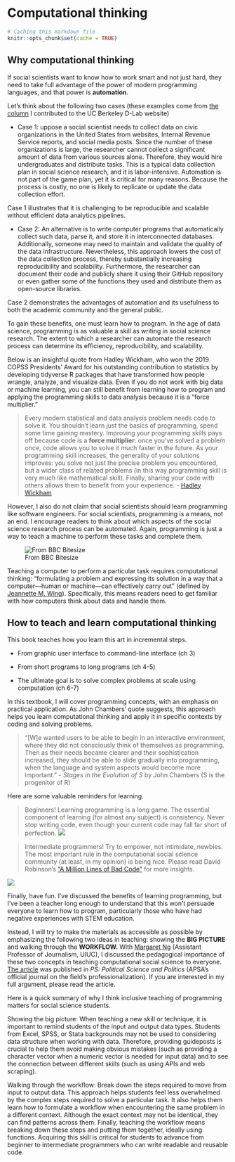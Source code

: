 # Computational thinking {#motivation}

```r
# Caching this markdown file 
knitr::opts_chunk$set(cache = TRUE)
```

## Why computational thinking

If social scientists want to know how to work smart and not just hard, they need to take full advantage of the power of modern programming languages, and that power is **automation**.

Let's think about the following two cases (these examples come from [the column](https://dlab.berkeley.edu/news/why-teaching-social-scientists-how-code-professional-important) I contributed to the UC Berkeley D-Lab website)

* Case 1: uppose a social scientist needs to collect data on civic organizations in the United States from websites, Internal Revenue Service reports, and social media posts. Since the number of these organizations is large, the researcher cannot collect a significant amount of data from various sources alone. Therefore, they would hire undergraduates and distribute tasks. This is a typical data collection plan in social science research, and it is labor-intensive. Automation is not part of the game plan, yet it is critical for many reasons. Because the process is costly, no one is likely to replicate or update the data collection effort.

Case 1 illustrates that it is challenging to be reproducible and scalable without efficient data analytics pipelines.

* Case 2: An alternative is to write computer programs that automatically collect such data, parse it, and store it in interconnected databases. Additionally, someone may need to maintain and validate the quality of the data infrastructure. Nevertheless, this approach lowers the cost of the data collection process, thereby substantially increasing reproducibility and scalability. Furthermore, the researcher can document their code and publicly share it using their GitHub repository or even gather some of the functions they used and distribute them as open-source libraries.

Case 2 demonstrates the advantages of automation and its usefulness to both the academic community and the general public.

To gain these benefits, one must learn how to program. In the age of data science, programming is as valuable a skill as writing in social science research. The extent to which a researcher can automate the research process can determine its efficiency, reproducibility, and scalability.

Below is an insightful quote from Hadley Wickham, who won the 2019 COPSS Presidents' Award for his outstanding contribution to statistics by developing tidyverse R packages that have transformed how people wrangle, analyze, and visualize data. Even if you do not work with big data or machine learning, you can still benefit from learning how to program and applying the programming skills to data analysis because it is a "force multiplier.”

> Every modern statistical and data analysis problem needs code to solve it. You shouldn't learn just the basics of programming, spend some time gaining mastery. Improving your programming skills pays off because code is a **force multiplier**: once you've solved a problem once, code allows you to solve it much faster in the future. As your programming skill increases, the generality of your solutions improves: you solve not just the precise problem you encountered, but a wider class of related problems (in this way programming skill is very much like mathematical skill). Finally, sharing your code with others allows them to benefit from your experience. - [Hadley Wickham](https://imstat.org/2014/12/16/hadley-wickham-impact-the-world-by-being-useful/)

However, I also do not claim that social scientists should learn programming like software engineers. For social scientists, programming is a means, not an end. I encourage readers to think about which aspects of the social science research process can be automated. Again, programming is just a way to teach a machine to perform these tasks and complete them.

![From BBC Bitesize](https://bam.files.bbci.co.uk/bam/live/content/znmb87h/large)

Teaching a computer to perform a particular task requires computational thinking: "formulating a problem and expressing its solution in a way that a computer—human or machine—can effectively carry out" (defined by [Jeannette M. Wing](http://www.cs.cmu.edu/afs/cs/usr/wing/www/publications/Wing06.pdf)). Specifically, this means readers need to get familiar with how computers think about data and handle them. 

## How to teach and learn computational thinking

This book teaches how you learn this art in incremental steps.

-   From graphic user interface to command-line interface (ch 3)

-   From short programs to long programs (ch 4-5)

-   The ultimate goal is to solve complex problems at scale using computation (ch 6-7)

In this textbook, I will cover programming concepts, with an emphasis on practical application. As John Chambers' quote suggests, this approach helps you learn computational thinking and apply it in specific contexts by coding and solving problems.

> "[W]e wanted users to be able to begin in an interactive environment, where they did not consciously think of themselves as programming. Then as their needs became clearer and their sophistication increased, they should be able to slide gradually into programming, when the language and system aspects would become more important." - *Stages in the Evolution of S* by John Chambers (S is the progenitor of R)

Here are some valuable reminders for learning. 

> Beginners! Learning programming is a long game. The essential component of learning (for almost any subject) is consistency. Never stop writing code, even though your current code may fall far short of perfection.
    ![](misc/wickham.png)

> Intermediate programmers! Try to empower, not intimidate, newbies. The most important rule in the computational social science community (at least, in my opinion) is being nice. Please read David Robinson's ["A Million Lines of Bad Code"](http://varianceexplained.org/programming/bad-code/) for more insights.

![](http://imgs.xkcd.com/comics/code_quality.png)

Finally, have fun. I've discussed the benefits of learning programming, but I've been a teacher long enough to understand that this won't persuade everyone to learn how to program, particularly those who have had negative experiences with STEM education.

Instead, I will try to make the materials as accessible as possible by emphasizing the following two ideas in teaching: showing the **BIG PICTURE** and walking through the **WORKFLOW.** With [Margaret Ng](https://media.illinois.edu/margaret-yee-man-ng) (Assistant Professor of Journalism, UIUC), I discussed the pedagogical importance of these two concepts in teaching computational social science to everyone. [The article](https://osf.io/preprints/socarxiv/pf7n6/?fbclid=IwAR2ZI0yw_pehS0mxAmeUBOGpzIhiO2LMUPGBzBLTLNo4C2HrJSoH9uZhgTY) was published in *PS: Political Science and Politics* (APSA's official journal on the field's professionalization). If you are interested in my full argument, please read the article. 

Here is a quick summary of why I think inclusive teaching of programming matters for social science students.

Showing the big picture: When teaching a new skill or technique, it is important to remind students of the input and output data types. Students from Excel, SPSS, or Stata backgrounds may not be used to considering data structure when working with data. Therefore, providing guideposts is crucial to help them avoid making obvious mistakes (such as providing a character vector when a numeric vector is needed for input data) and to see the connection between different skills (such as using APIs and web scraping).

Walking through the workflow: Break down the steps required to move from input to output data. This approach helps students feel less overwhelmed by the complex steps required to solve a particular task. It also helps them learn how to formulate a workflow when encountering the same problem in a different context. Although the exact context may not be identical, they can find patterns across them. Finally, teaching the workflow means breaking down these steps and putting them together, ideally using functions. Acquiring this skill is critical for students to advance from beginner to intermediate programmers who can write readable and reusable code.
